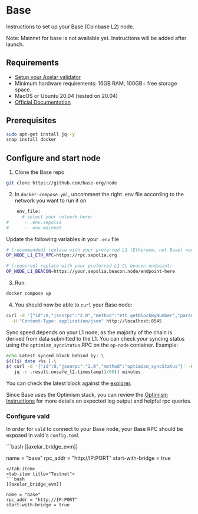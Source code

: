 # Base



Instructions to set up your Base (Coinbase L2) node.

<Callout type="info" emoji="ℹ️">
  Note: Mainnet for base is not available yet. Instructions will be added after launch.
</Callout>

## Requirements

- [Setup your Axelar validator](/validator/setup)
- Minimum hardware requirements: 16GB RAM, 100GB+ free storage space.
- MacOS or Ubuntu 20.04 (tested on 20.04)
- [Official Documentation](https://docs.base.org/guides/run-a-base-goerli-node)


## Prerequisites

```bash
sudo apt-get install jq -y
snap install docker

```

## Configure and start node

1. Clone the Base repo

```bash
git clone https://github.com/base-org/node
```

2. In `docker-compose.yml`, uncomment the right .env file according to the network you want to run it on

```bash
    env_file:
      # select your network here:
#      - .env.sepolia
#      - .env.mainnet
```
Update the following variables in your `.env` file
```bash
# [recommended] replace with your preferred L1 (Ethereum, not Base) node RPC URL:
OP_NODE_L1_ETH_RPC=https://rpc.sepolia.org

# [required] replace with your preferred L1 CL beacon endpoint:
OP_NODE_L1_BEACON=https://your.sepolia.beacon.node/endpoint-here
```
3. Run:

```bash
docker compose up
```

4. You should now be able to `curl` your Base node:

```bash
curl -d '{"id":0,"jsonrpc":"2.0","method":"eth_getBlockByNumber","params":["latest",false]}' \
  -H "Content-Type: application/json" http://localhost:8545
```

Sync speed depends on your L1 node, as the majority of the chain is derived from data submitted to the L1. You can check your syncing status using the `optimism_syncStatus` RPC on the `op-node` container. Example:

```bash
echo Latest synced block behind by: \
$((($( date +%s )-\
$( curl -d '{"id":0,"jsonrpc":"2.0","method":"optimism_syncStatus"}' -H "Content-Type: application/json" http://localhost:7545 |
   jq -r .result.unsafe_l2.timestamp))/60)) minutes
```

You can check the latest block against the [explorer](https://goerli.basescan.org/).

Since Base uses the Optimism stack, you can review the [Optimism Instructions](/validator/external-chains/optimism) for more details on expected log output and helpful rpc queries.

### Configure vald

In order for `vald` to connect to your Base node, your Base RPC should be exposed in
vald's `config.toml`


<tabs>
  <tab-item title="Mainnet">
  ```bash
  [[axelar_bridge_evm]]

  name = "base"
  rpc_addr = "http://IP:PORT"
  start-with-bridge = true
  ```
  </tab-item>
  <tab-item title="Testnet">
  ```bash
  [[axelar_bridge_evm]]

  name = "base"
  rpc_addr = "http://IP:PORT"
  start-with-bridge = true
  ```
  </tab-item>
</tabs>

